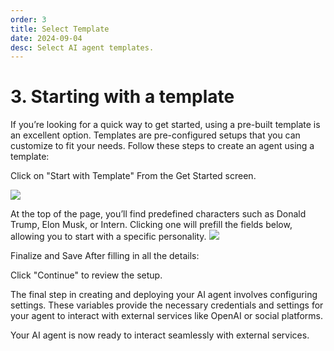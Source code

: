```yaml
---
order: 3
title: Select Template
date: 2024-09-04
desc: Select AI agent templates.
---
```


# 3. Starting with a template

If you’re looking for a quick way to get started, using a pre-built template is an excellent option.
Templates are pre-configured setups that you can customize to fit your needs.
Follow these steps to create an agent using a template:

Click on "Start with Template"
From the Get Started screen.

![](./b-flow-6.png)

At the top of the page, you’ll find predefined characters such as Donald Trump, Elon Musk, or Intern.
Clicking one will prefill the fields below, allowing you to start with a specific personality.
![](./b-future-flow-7.png)

Finalize and Save
After filling in all the details:

Click "Continue" to review the setup.

The final step in creating and deploying your AI agent involves configuring settings.
These variables provide the necessary credentials and settings for your agent to interact with external services like OpenAI or social platforms.

Your AI agent is now ready to interact seamlessly with external services.
